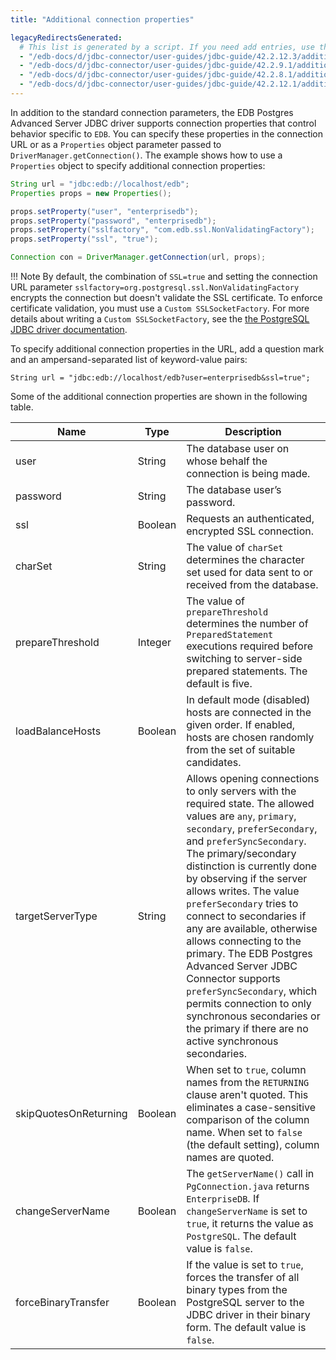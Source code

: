 ```yaml
---
title: "Additional connection properties"

legacyRedirectsGenerated:
  # This list is generated by a script. If you need add entries, use the `legacyRedirects` key.
  - "/edb-docs/d/jdbc-connector/user-guides/jdbc-guide/42.2.12.3/additional_connection_properties.html"
  - "/edb-docs/d/jdbc-connector/user-guides/jdbc-guide/42.2.9.1/additional_connection_properties.html"
  - "/edb-docs/d/jdbc-connector/user-guides/jdbc-guide/42.2.8.1/additional_connection_properties.html"
  - "/edb-docs/d/jdbc-connector/user-guides/jdbc-guide/42.2.12.1/additional_connection_properties.html"
---
```


<div id="additional_connection_properties" class="registered_link"></div>

In addition to the standard connection parameters, the EDB Postgres Advanced Server JDBC driver supports connection properties that control behavior specific to `EDB`. You can specify these properties in the connection URL or as a `Properties` object parameter passed to `DriverManager.getConnection()`. The example shows how to use a `Properties` object to specify additional connection properties:

```java
String url = "jdbc:edb://localhost/edb";
Properties props = new Properties();

props.setProperty("user", "enterprisedb");
props.setProperty("password", "enterprisedb");
props.setProperty("sslfactory", "com.edb.ssl.NonValidatingFactory");
props.setProperty("ssl", "true");

Connection con = DriverManager.getConnection(url, props);
```

!!! Note
    By default, the combination of `SSL=true` and setting the connection URL parameter `sslfactory=org.postgresql.ssl.NonValidatingFactory` encrypts the connection but doesn't validate the SSL certificate. To enforce certificate validation, you must use a `Custom SSLSocketFactory`. For more details about writing a `Custom SSLSocketFactory`, see the [the PostgreSQL JDBC driver documentation](https://jdbc.postgresql.org/documentation/head/ssl-factory.html).

To specify additional connection properties in the URL, add a question mark and an ampersand-separated list of keyword-value pairs:

`String url = "jdbc:edb://localhost/edb?user=enterprisedb&ssl=true";`

Some of the additional connection properties are shown in the following table.

|         Name          |  Type   |                                                                                                                                                                                                                                                                                                 Description                                                                                                                                                                                                                                                                                                 |
| --------------------- | ------- | ----------------------------------------------------------------------------------------------------------------------------------------------------------------------------------------------------------------------------------------------------------------------------------------------------------------------------------------------------------------------------------------------------------------------------------------------------------------------------------------------------------------------------------------------------------------------------------------------------------- |
| user                  | String  | The database user on whose behalf the connection is being made.                                                                                                                                                                                                                                                                                                                                                                                                                                                                                                                                             |
| password              | String  | The database user’s password.                                                                                                                                                                                                                                                                                                                                                                                                                                                                                                                                                                               |
| ssl                   | Boolean | Requests an authenticated, encrypted SSL connection.                                                                                                                                                                                                                                                                                                                                                                                                                                                                                                                                                        |
| charSet               | String  | The value of `charSet` determines the character set used for data sent to or received from the database.                                                                                                                                                                                                                                                                                                                                                                                                                                                                                                    |
| prepareThreshold      | Integer | The value of `prepareThreshold` determines the number of `PreparedStatement` executions required before switching to server-side prepared statements. The default is five.                                                                                                                                                                                                                                                                                                                                                                                                                                  |
| loadBalanceHosts      | Boolean | In default mode (disabled) hosts are connected in the given order. If enabled, hosts are chosen randomly from the set of suitable candidates.                                                                                                                                                                                                                                                                                                                                                                                                                                                               |
| targetServerType      | String  | Allows opening connections to only servers with the required state. The allowed values are `any`, `primary`, `secondary`, `preferSecondary`, and `preferSyncSecondary`. The primary/secondary distinction is currently done by observing if the server allows writes. The value `preferSecondary` tries to connect to secondaries if any are available, otherwise allows connecting to the primary. The EDB Postgres Advanced Server JDBC Connector supports `preferSyncSecondary`, which permits connection to only synchronous secondaries or the primary if there are no active synchronous secondaries. |
| skipQuotesOnReturning | Boolean | When set to `true`, column names from the `RETURNING` clause aren't quoted. This eliminates a case-sensitive comparison of the column name. When set to `false` (the default setting), column names are quoted.                                                                                                                                                                                                                                                                                                                                                                                             |
| changeServerName      | Boolean | The `getServerName()` call in `PgConnection.java` returns `EnterpriseDB`. If `changeServerName` is set to `true`, it returns the value as `PostgreSQL`. The default value is `false`.                                                                                                                                                                                                                                                                                                                                                                                                                       |
| forceBinaryTransfer   | Boolean | If the value is set to `true`, forces the transfer of all binary types from the PostgreSQL server to the JDBC driver in their binary form. The default value is `false`.                                                                                                                                                                                                                                                                                                                                                                                                                                    |